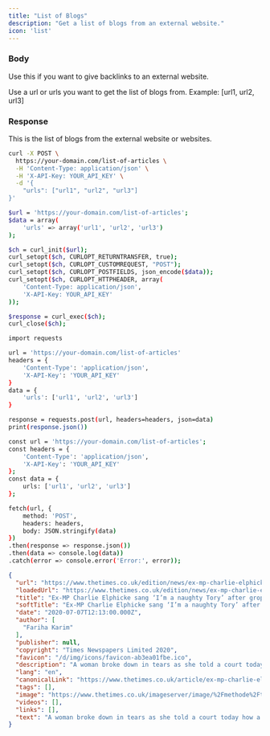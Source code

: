 ```yaml
---
title: "List of Blogs"
description: "Get a list of blogs from an external website."
icon: 'list'
---
```


### Body

Use this if you want to give backlinks to an external website.

<ParamField body="urls" type="string">
    Use a url or urls you want to get the list of blogs from. Example: 
    [url1, url2, url3]
</ParamField>


### Response

<ResponseField name="list_of_articles" type="string">
This is the list of blogs from the external website or websites.
</ResponseField>


<RequestExample>

```bash cURL
curl -X POST \
  https://your-domain.com/list-of-articles \
  -H 'Content-Type: application/json' \
  -H 'X-API-Key: YOUR_API_KEY' \
  -d '{
    "urls": ["url1", "url2", "url3"]
}'

```

```bash PHP
$url = 'https://your-domain.com/list-of-articles';
$data = array(
    'urls' => array('url1', 'url2', 'url3')
);

$ch = curl_init($url);
curl_setopt($ch, CURLOPT_RETURNTRANSFER, true);
curl_setopt($ch, CURLOPT_CUSTOMREQUEST, "POST");
curl_setopt($ch, CURLOPT_POSTFIELDS, json_encode($data));
curl_setopt($ch, CURLOPT_HTTPHEADER, array(
    'Content-Type: application/json',
    'X-API-Key: YOUR_API_KEY'
));

$response = curl_exec($ch);
curl_close($ch);

```

```bash Python
import requests

url = 'https://your-domain.com/list-of-articles'
headers = {
    'Content-Type': 'application/json',
    'X-API-Key': 'YOUR_API_KEY'
}
data = {
    'urls': ['url1', 'url2', 'url3']
}

response = requests.post(url, headers=headers, json=data)
print(response.json())

```

```bash JavaScript
const url = 'https://your-domain.com/list-of-articles';
const headers = {
    'Content-Type': 'application/json',
    'X-API-Key': 'YOUR_API_KEY'
};
const data = {
    urls: ['url1', 'url2', 'url3']
};

fetch(url, {
    method: 'POST',
    headers: headers,
    body: JSON.stringify(data)
})
.then(response => response.json())
.then(data => console.log(data))
.catch(error => console.error('Error:', error));

```


</RequestExample>

<ResponseExample>

```json Example Response 
{
  "url": "https://www.thetimes.co.uk/edition/news/ex-mp-charlie-elphicke-sang-i-m-a-naughty-tory-after-groping-woman-court-told-nnr6nlw89",
  "loadedUrl": "https://www.thetimes.co.uk/edition/news/ex-mp-charlie-elphicke-sang-i-m-a-naughty-tory-after-groping-woman-court-told-nnr6nlw89",
  "title": "Ex-MP Charlie Elphicke sang ‘I’m a naughty Tory’ after groping woman, court told",
  "softTitle": "Ex-MP Charlie Elphicke sang ‘I’m a naughty Tory’ after groping woman, court told",
  "date": "2020-07-07T12:13:00.000Z",
  "author": [
    "Fariha Karim"
  ],
  "publisher": null,
  "copyright": "Times Newspapers Limited 2020",
  "favicon": "/d/img/icons/favicon-ab3ea01fbe.ico",
  "description": "A woman broke down in tears as she told a court today how a former Tory MP sexually assaulted her at his home while his children were in bed.The woman, who cannot be identified for legal reasons, told",
  "lang": "en",
  "canonicalLink": "https://www.thetimes.co.uk/article/ex-mp-charlie-elphicke-sang-i-m-a-naughty-tory-after-groping-woman-court-told-nnr6nlw89",
  "tags": [],
  "image": "https://www.thetimes.co.uk/imageserver/image/%2Fmethode%2Ftimes%2Fprod%2Fweb%2Fbin%2Fdfdec16c-bf85-11ea-bb37-3d3cce807650.jpg?crop=3023%2C1700%2C238%2C316&resize=685",
  "videos": [],
  "links": [],
  "text": "A woman broke down in tears as she told a court today how a former Tory MP sexually assaulted her at his home while his children were in bed.\n\nThe woman, who cannot be identified for legal reasons, told Southwark crown court that Charlie Elphicke had invited her for a drink in 2007 while his wife Natalie was away on a business trip.\n\nShe said that the children were in bed and she had a cup of tea while Mr Elphicke drank wine in the garden and they chatted.\n\nAfter about an hour, she said, “the weather changed so he suggested they go inside to the lounge” and they shared a £40 bottle of wine.\n\nShe said they carried on talking in the living room"
}
```

</ResponseExample>


&nbsp;
#
&nbsp;
#
&nbsp;